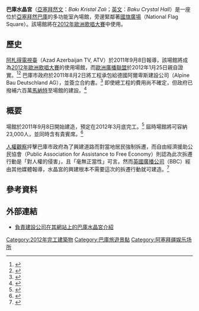{{Infobox 體育場館
|stadium_name=巴庫水晶宮
| nickname            = 
|logo=
|image            =
|caption          = 2014年的巴库水晶宫
|location         = [[亞塞拜然|亞塞拜然]][[巴庫|巴庫]]
|coordinates      = {{coord|40.3442|49.8502|type:landmark|display=inline,title}}
|broke_ground=
|built            = 2011年8月至2012年4月
|opened=
|renovated=
|expanded=
|closed=
|demolished=
|owner            = 巴庫市政府
|operator=
|surface=
| cost                = 120-140 mil €<ref>{{Cite web |url=http://www.stern.de/kultur/tv/eurovision-song-contest-in-baku-die-arena-die-niemand-fotografieren-darf-1818943.html |title=Die Arena, die niemand fotografieren darf |accessdate=2014-04-03 |archive-date=2014-03-28 |archive-url=https://web.archive.org/web/20140328190317/http://www.stern.de/kultur/tv/eurovision-song-contest-in-baku-die-arena-die-niemand-fotografieren-darf-1818943.html |dead-url=no }}</ref>
|architect        = Alpine Bau Deutschland AG
|project_manager  = GMP International GmbH, Nussli Group, Basler & Hofmann AG
|construction_cost=
|structural engineer=
|services engineer=
|general_contractor=
|main_contractors = SSF Ingenieure AG, seele austria GmbH & Co. KG
|former_name=
|seating_capacity = 25,000
}}
'''巴庫水晶宮'''（[[亞塞拜然文|亞塞拜然文]]：''Bakı Kristal Zalı''；[[英文|英文]]：''Baku Crystal Hall''）是一座位於[[亞塞拜然|亞塞拜然]][[巴庫|巴庫]]的多功能室內場館，旁邊緊鄰著[[國旗廣場|國旗廣場]]（National Flag Square）。該場館將在[[2012年歐洲歌唱大賽|2012年歐洲歌唱大賽]]中使用。

== 歷史 ==
[[阿札得電視臺|阿札得電視臺]]（Azad Azerbaijan TV, ATV）於2011年9月8日報導，該場館將成為[[2012年歐洲歌唱大賽|2012年歐洲歌唱大賽]]的使用場館，而[[歐洲廣播聯盟|歐洲廣播聯盟]]於2012年1月25日親自證實。<ref name="ESC%20host">{{cite web|last=Yalcinkaya|first=Hakan|title=Azerbaijan: Baku Crystal Hall to host Eurovision 2012|url=http://www.esctoday.com/news/read/17642|publisher=ESCToday|date=8 September 2011|accessdate=8 September 2011|language=en|archive-date=2011-10-23|archive-url=https://web.archive.org/web/20111023012852/http://www.esctoday.com/news/read/17642|dead-url=no}}</ref><ref>{{cite web|title=Crystal Hall approved as Eurovision 2012 venue|url=http://www.eurovision.tv/page/news?id=45013&_t=crystal_hall_approved_as_eurovision_2012_venue|date=25 January 2012|language=en|accessdate=2012-02-27|archive-date=2015-12-22|archive-url=https://web.archive.org/web/20151222153931/http://www.eurovision.tv/page/news?id=45013&_t=crystal_hall_approved_as_eurovision_2012_venue|dead-url=no}}</ref>
巴庫市政府於2011年8月2日將工程承包給德國阿爾卑斯建設公司（Alpine Bau Deutschland AG），並簽立合約書。<ref>{{cite web|title=German company to construct Modern Sport-Concert Complex in Azerbaijan’s capital|url=http://en.apa.az/news.php?id=154140|work=en.apa.az|publisher=APA News Agency|accessdate=1 September 2011|archive-date=2012-03-25|archive-url=https://web.archive.org/web/20120325184943/http://en.apa.az/news.php?id=154140|dead-url=no}}</ref> 即使總工程的費用尚不確定，但政府已撥補六百萬[[亞塞拜然馬納特|馬納特]]至場館的建設。<ref>{{cite web|title=Second largest sport-concert complex to appear in Baku in April 2012|url=http://abc.az/eng/news_01_09_2011_57201.html|work=abc.az|publisher=FINEKO Analytic & Informational Agency|accessdate=1 September 2011|language=en|archive-date=2012-01-22|archive-url=https://web.archive.org/web/20120122032535/http://abc.az/eng/news_01_09_2011_57201.html|dead-url=no}}</ref>

== 概要 ==
場館於2011年9月8日開始建造，預定在2012年3月底完工。<ref name=arena12>{{cite web|title=Арена, на которой может пройти «Евровидение-2012», будет самой крупной|url=http://www.1news.az/bomond/eurovision/20110908084455887.html|work=1news.az|accessdate=8 September 2011|language=ru|deadurl=yes|archiveurl=https://web.archive.org/web/20110928061541/http://www.1news.az/bomond/eurovision/20110908084455887.html|archivedate=2011年9月28日}}</ref> 屆時場館將可容納23,000人，並同時含有貴賓席。<ref name=VIP>{{cite web|title=Venue likely to host Eurovision 2012 in Baku to be biggest ever in recent history of contest|url=http://en.trend.az/news/society/1929119.html|work=en.trend.az|publisher=Trend News Agency|accessdate=9 September 2011|language=en|archive-date=2011-11-08|archive-url=https://web.archive.org/web/20111108090607/http://en.trend.az/news/society/1929119.html|dead-url=no}}</ref>

[[人權觀察|人權觀察]]抨擊巴庫市政府為了興建道路而對當地居民強制拆遷，而自由經濟援助公民協會（Public Association for Assistance to Free Economy）則認為此次拆遷行動是「對人權的侵害」，且「毫無正當性」可言。然而[[英國廣播公司|英國廣播公司]]（BBC）經由其他媒體報導，水晶宮的興建根本不需要這次的拆遷行動就可建造。<ref>{{cite web|last=McGuinness|first=Damien|title='Evicted in Baku to make way for Eurovision'|work=[[BBC_News|BBC News]]|url=http://www.bbc.co.uk/news/world-europe-16223311|accessdate=17 February 2012|date=22 December 2011|language=en|archive-date=2012-05-19|archive-url=https://web.archive.org/web/20120519064446/http://www.bbc.co.uk/news/world-europe-16223311|dead-url=no}}</ref>

== 參考資料 ==
{{Reflist}}

== 外部連結 ==
*[https://archive.is/20121209131220/http://www.alpine-bau.de/en/bereiche/sportstattenbau/baku-crystal-hall/ 負責建設公司在其網站上的巴庫水晶宮介紹]

[[Category:2012年完工建築物|Category:2012年完工建築物]]
[[Category:巴庫旅遊景點|Category:巴庫旅遊景點]]
[[Category:阿塞拜疆娱乐场所|Category:阿塞拜疆娱乐场所]]